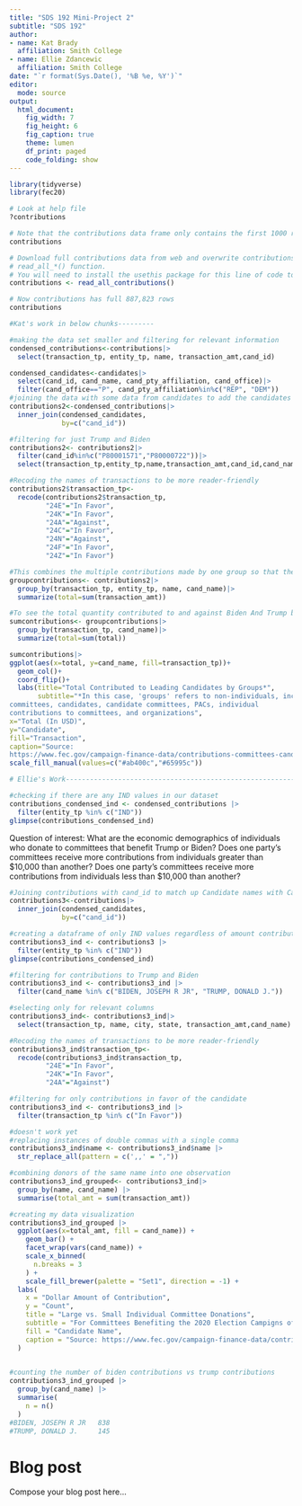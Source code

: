 ```yaml
---
title: "SDS 192 Mini-Project 2"
subtitle: "SDS 192"
author: 
- name: Kat Brady
  affiliation: Smith College
- name: Ellie Zdancewic
  affiliation: Smith College
date: "`r format(Sys.Date(), '%B %e, %Y')`"
editor: 
  mode: source
output: 
  html_document:
    fig_width: 7
    fig_height: 6
    fig_caption: true
    theme: lumen
    df_print: paged
    code_folding: show
---
```


```r
library(tidyverse)
library(fec20)
```

```r
# Look at help file
?contributions

# Note that the contributions data frame only contains the first 1000 rows:
contributions

# Download full contributions data from web and overwrite contributions using:
# read_all_*() function.
# You will need to install the usethis package for this line of code to work
contributions <- read_all_contributions()

# Now contributions has full 887,823 rows
contributions
```

```r
#Kat's work in below chunks---------
```

```r
#making the data set smaller and filtering for relevant information
condensed_contributions<-contributions|>
  select(transaction_tp, entity_tp, name, transaction_amt,cand_id)

condensed_candidates<-candidates|>
  select(cand_id, cand_name, cand_pty_affiliation, cand_office)|>
  filter(cand_office=="P", cand_pty_affiliation%in%c("REP", "DEM"))
#joining the data with some data from candidates to add the candidates' names
contributions2<-condensed_contributions|>
  inner_join(condensed_candidates,
             by=c("cand_id"))
```

```r
#filtering for just Trump and Biden
contributions2<- contributions2|>
  filter(cand_id%in%c("P80001571","P80000722"))|>
  select(transaction_tp,entity_tp,name,transaction_amt,cand_id,cand_name)
```

```r
#Recoding the names of transactions to be more reader-friendly
contributions2$transaction_tp<-
  recode(contributions2$transaction_tp,
         "24E"="In Favor",
         "24K"="In Favor",
         "24A"="Against",
         "24C"="In Favor",
         "24N"="Against",
         "24F"="In Favor",
         "24Z"="In Favor")
```
```r
#This combines the multiple contributions made by one group so that the total amount contributed by one group is shown rather than every individual donation being shown differently
groupcontributions<- contributions2|>
  group_by(transaction_tp, entity_tp, name, cand_name)|>
  summarize(total=sum(transaction_amt))
```
```r
#To see the total quantity contributed to and against Biden And Trump by organizations, this last summary move is completed
sumcontributions<- groupcontributions|>
  group_by(transaction_tp, cand_name)|>
  summarize(total=sum(total))
```
```r
sumcontributions|>
ggplot(aes(x=total, y=cand_name, fill=transaction_tp))+
  geom_col()+
  coord_flip()+
  labs(title="Total Contributed to Leading Candidates by Groups*",
       subtitle="*In this case, 'groups' refers to non-individuals, including
committees, candidates, candidate committees, PACs, individual 
contributions to committees, and organizations",
x="Total (In USD)",
y="Candidate",
fill="Transaction",
caption="Source:
https://www.fec.gov/campaign-finance-data/contributions-committees-candidates-file-description/")+
scale_fill_manual(values=c("#ab400c","#65995c"))
```




```r
# Ellie's Work------------------------------------------------------------------------------------- 
```

```r
#checking if there are any IND values in our dataset 
contributions_condensed_ind <- condensed_contributions |>
  filter(entity_tp %in% c("IND")) 
glimpse(contributions_condensed_ind)

```

Question of interest: 
What are the economic demographics of individuals who donate to committees that benefit Trump or Biden? Does one party's committees receive more contributions from individuals greater than $10,000 than another? Does one party's committees receive more contributions from individuals less than $10,000 than another? 


```r
#Joining contributions with cand_id to match up Candidate names with Candidate IDs 
contributions3<-contributions|>
  inner_join(condensed_candidates,
             by=c("cand_id"))
```

```r
#creating a dataframe of only IND values regardless of amount contributed
contributions3_ind <- contributions3 |>
  filter(entity_tp %in% c("IND")) 
glimpse(contributions_condensed_ind)
```

```r
#filtering for contributions to Trump and Biden
contributions3_ind <- contributions3_ind |>
  filter(cand_name %in% c("BIDEN, JOSEPH R JR", "TRUMP, DONALD J.")) 
```

```r
#selecting only for relevant columns 
contributions3_ind<- contributions3_ind|>
  select(transaction_tp, name, city, state, transaction_amt,cand_name)
```

```r
#Recoding the names of transactions to be more reader-friendly
contributions3_ind$transaction_tp<-
  recode(contributions3_ind$transaction_tp,
         "24E"="In Favor",
         "24K"="In Favor",
         "24A"="Against")
```

```r
#filtering for only contributions in favor of the candidate
contributions3_ind <- contributions3_ind |>
  filter(transaction_tp %in% c("In Favor")) 
```

```r
#doesn't work yet 
#replacing instances of double commas with a single comma 
contributions3_ind$name <- contributions3_ind$name |> 
  str_replace_all(pattern = c(',,' = ","))
```

```r
#combining donors of the same name into one observation 
contributions3_ind_grouped<- contributions3_ind|>
  group_by(name, cand_name) |>
  summarise(total_amt = sum(transaction_amt))
```

```r
#creating my data visualization 
contributions3_ind_grouped |> 
  ggplot(aes(x=total_amt, fill = cand_name)) +
    geom_bar() + 
    facet_wrap(vars(cand_name)) + 
    scale_x_binned(
      n.breaks = 3
    ) + 
    scale_fill_brewer(palette = "Set1", direction = -1) + 
  labs(
    x = "Dollar Amount of Contribution", 
    y = "Count",
    title = "Large vs. Small Individual Committee Donations",
    subtitle = "For Committees Benefiting the 2020 Election Campigns of Trump and Biden",
    fill = "Candidate Name",
    caption = "Source: https://www.fec.gov/campaign-finance-data/contributions-committees-candidates-file-description/,"
  )
    
```

```r
#counting the number of biden contributions vs trump contributions 
contributions3_ind_grouped |> 
  group_by(cand_name) |>
  summarise(
    n = n()
  )
#BIDEN, JOSEPH R JR   838
#TRUMP, DONALD J.     145
```



# Blog post

Compose your blog post here...



